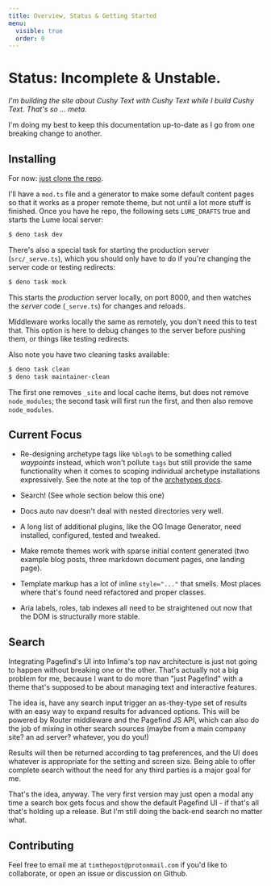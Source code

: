 ```yaml
---
title: Overview, Status & Getting Started
menu:
  visible: true
  order: 0
---
```

# Status: <span class="text--danger">Incomplete & Unstable.</span>

_I'm building the site about Cushy Text with Cushy Text while I build Cushy 
Text. That's so ... meta._ 

I'm doing my best to keep this documentation up-to-date as I go from one breaking 
change to another. 

## Installing

For now: [just clone the repo](https://github.com/timthepost/cushytext).

I'll have a `mod.ts` file and a generator to make some default content pages so that it 
works as a proper remote theme, but not until a lot more stuff is finished. Once you have 
he repo, the following sets `LUME_DRAFTS` true and starts the Lume local server:

```bash
$ deno task dev
```

There's also a special task for starting the production server (`src/_serve.ts`),
which you should only have to do if you're changing the server code or testing 
redirects:

```bash
$ deno task mock
```

This starts the _production_ server locally, on port 8000, and then watches
the _server_ code (`_serve.ts`) for changes and reloads. 

Middleware works locally the same as remotely, you don't need this to test that. 
This option is here to debug changes to the server before pushing them, or
things like testing redirects.

Also note you have two cleaning tasks available:

```bash
$ deno task clean
$ deno task maintainer-clean
```

The first one removes `_site` and local cache items, but does not remove `node_modules`; 
the second task will first run the first, and then also remove `node_modules`.

## Current Focus

 - Re-designing archetype tags like `%blog%` to be something called _waypoints_
   instead, which won't pollute `tags` but still provide the same functionality 
   when it comes to scoping individual archetype installations expressively. See
   the note at the top of the [archetypes docs](/docs/archetypes/).

 - Search! (See whole section below this one)

 - Docs auto nav doesn't deal with nested directories very well.

 - A long list of additional plugins, like the OG Image Generator, need 
   installed, configured, tested and tweaked.

 - Make remote themes work with sparse initial content generated (two example 
   blog posts, three markdown document pages, one landing page).

 - Template markup has a lot of inline `style="..."` that smells. Most places
   where that's found need refactored and proper classes.

 - Aria labels, roles, tab indexes all need to be straightened out now that the 
   DOM is structurally more stable.

## Search 

Integrating Pagefind's UI into Infima's top nav architecture is just not going to
happen without breaking one or the other. That's actually not a big problem for 
me, because I want to do more than "just Pagefind" with a theme that's supposed
to be about managing text and interactive features.

The idea is, have any search input trigger an as-they-type set of results with an
easy way to expand results for advanced options. This will be powered by Router 
middleware and the Pagefind JS API, which can also do the job of mixing in other 
search sources (maybe from a main company site? an ad server? whatever, you do you!)

Results will then be returned according to tag preferences, and the UI does whatever 
is appropriate for the setting and screen size. Being able to offer complete 
search without the need for any third parties is a major goal for me.

That's the idea, anyway. The very first version may just open a modal any time a
search box gets focus and show the default Pagefind UI - if that's all that's holding
up a release. But I'm still doing the back-end search no matter what.

## Contributing

Feel free to email me at `timthepost@protonmail.com` if you'd like to collaborate, or open 
an issue or discussion on Github. 